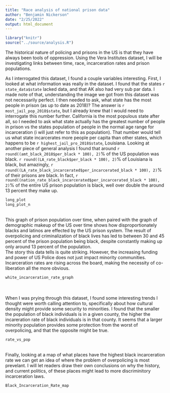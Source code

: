 ```yaml
---
title: "Race analysis of national prison data"
author: "Benjamin Nickerson"
date: "2/25/2022"
output: html_document
---
```


```r
library("knitr")
source("../source/analysis.R")
```

The historical nature of policing and prisons in the US is that they have always been tools of oppression. Using the Vera Institutes dataset, I will be investigating links between time, race, incarceration rates and prison populations.  

As I interrogated this dataset, I found a couple variables interesting. First, I looked at what information was really in the dataset. I found that the states `r state_data$state` lacked data, and that AK also had very sub par data. I made note of that, understanding the image we got from this dataset was not necessarily perfect. I then needed to ask, what state has the most people in prison (as up to date as 2018)? The answer is `r most_jail_pop_2018$state`, but I already knew that I would need to interrogate this number further. California is the most populous state after all, so I needed to ask what state actually has the greatest number of people in prison vs the states population of people in the normal age range for incarceration (i will just refer to this as population). That number would tell us what state incarcerates more people per capita than other states, which happens to be `r highest_jail_pro_2018$state`, Louisiana. Looking at another piece of general analysis I found that around `r round((amt_black_2018$per_black * 100), 2)`% of the US population was black. `r round((LA_rate_black$per_black * 100), 2)`% of Louisiana is black, but amazingly, `r round((LA_rate_black_incarcerated$per_incarcerated_black * 100), 2)`% of their prisons are black. In fact, `r round((nation_rate_black_incarcerated$per_incarcerated_black * 100), 2)`% of the entire US prison population is black, well over double the around 13 percent they make up.
<br>
```r
long_plot
long_plot_n
```
<br>
This graph of prison population over time, when paired with the graph of demographic makeup of the US over time shows how disproportionately blacks and latinos are effected by the US prison system. The result of overpolicing and criminalization of black lives has led to between 30 and 45 percent of the prison population being black, despite constantly making up only around 13 percent of the population. 
<br>
The story this data tells is quite striking. However, the increasing funding and power of US Police does not just impact minority communities. Incarceration rates are rising across the board, making the necessity of co-liberation all the more obvious.
<br>
```r
white_incarceration_rate_graph
```
<br>
<br>
When I was prying through this dataset, I found some interesting trends I thought were worth calling attention to, specifically about how cultural density might provide some security to minorities. I found that the smaller the population of black individuals is in a given county, the higher the incareration rate of black individuals is in that county. It seems that a larger minority population provides some protection from the worst of overpolicing, and that the opposite might be true.
<br>
```r
rate_vs_pop
```
<br>
Finally, looking at a map of what places have the highest black incarceration rate we can get an idea of where the problem of overpolicing is most prevelant. I will let readers draw their own conclusions on why the history, and current politics, of these places might lead to more discriminitory incarceration laws.
<br>
```r
Black_Incarceration_Rate_map
```